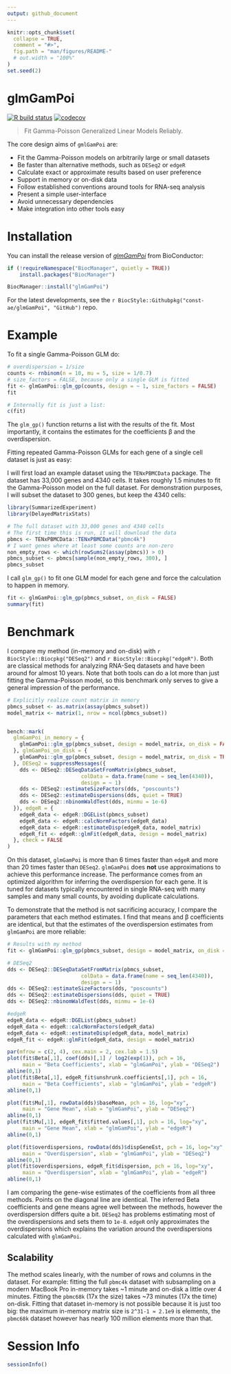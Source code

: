 ```yaml
---
output: github_document
---
```


<!-- README.md is generated from README.Rmd. Please edit that file -->

```r
knitr::opts_chunk$set(
  collapse = TRUE,
  comment = "#>",
  fig.path = "man/figures/README-"
  # out.width = "100%"
)
set.seed(2)
```
# glmGamPoi

<!-- badges: start -->
[![R build status](https://github.com/const-ae/glmGamPoi/workflows/R-CMD-check/badge.svg)](https://github.com/const-ae/glmGamPoi/actions)
[![codecov](https://codecov.io/gh/const-ae/glmGamPoi/branch/master/graph/badge.svg)](https://codecov.io/gh/const-ae/glmGamPoi)
<!-- badges: end -->


> Fit Gamma-Poisson Generalized Linear Models Reliably.

The core design aims of `gmlGamPoi` are:

* Fit the Gamma-Poisson models on arbitrarily large or small datasets
* Be faster than alternative methods, such as `DESeq2` or `edgeR`
* Calculate exact or approximate results based on user preference
* Support in memory or on-disk data
* Follow established conventions around tools for RNA-seq analysis
* Present a simple user-interface
* Avoid unnecessary dependencies
* Make integration into other tools easy


# Installation

You can install the release version of *[glmGamPoi](https://bioconductor.org/packages/glmGamPoi)* from BioConductor:

``` r
if (!requireNamespace("BiocManager", quietly = TRUE))
    install.packages("BiocManager")

BiocManager::install("glmGamPoi")
```

For the latest developments, see the `r BiocStyle::Githubpkg("const-ae/glmGamPoi", "GitHub")` repo.


# Example

To fit a single Gamma-Poisson GLM do:

```r
# overdispersion = 1/size
counts <- rnbinom(n = 10, mu = 5, size = 1/0.7)
# size_factors = FALSE, because only a single GLM is fitted
fit <- glmGamPoi::glm_gp(counts, design = ~ 1, size_factors = FALSE)
fit

# Internally fit is just a list:
c(fit)
```

The `glm_gp()` function returns a list with the results of the fit. Most importantly, it contains the estimates for the coefficients β and the overdispersion.

Fitting repeated Gamma-Poisson GLMs for each gene of a single cell dataset is just as easy:

I will first load an example dataset using the `TENxPBMCData` package. The dataset has 33,000 genes and 4340 cells. It takes roughly 1.5 minutes to fit the Gamma-Poisson model on the full dataset. For demonstration purposes, I will subset the dataset to 300 genes, but keep the 4340 cells:
```r
library(SummarizedExperiment)
library(DelayedMatrixStats)
```

```r
# The full dataset with 33,000 genes and 4340 cells
# The first time this is run, it will download the data
pbmcs <- TENxPBMCData::TENxPBMCData("pbmc4k")
# I want genes where at least some counts are non-zero
non_empty_rows <- which(rowSums2(assay(pbmcs)) > 0)
pbmcs_subset <- pbmcs[sample(non_empty_rows, 300), ]
pbmcs_subset
```

I call `glm_gp()` to fit one GLM model for each gene and force the calculation to happen in memory.

```r
fit <- glmGamPoi::glm_gp(pbmcs_subset, on_disk = FALSE)
summary(fit)
```



# Benchmark

I compare my method (in-memory and on-disk) with `r BiocStyle::Biocpkg("DESeq2")` and `r BiocStyle::Biocpkg("edgeR")`. Both are classical methods for analyzing RNA-Seq datasets and have been around for almost 10 years. Note that both tools can do a lot more than just fitting the Gamma-Poisson model, so this benchmark only serves to give a general impression of the performance.

```r
# Explicitly realize count matrix in memory
pbmcs_subset <- as.matrix(assay(pbmcs_subset))
model_matrix <- matrix(1, nrow = ncol(pbmcs_subset))


bench::mark(
  glmGamPoi_in_memory = {
    glmGamPoi::glm_gp(pbmcs_subset, design = model_matrix, on_disk = FALSE)
  }, glmGamPoi_on_disk = {
    glmGamPoi::glm_gp(pbmcs_subset, design = model_matrix, on_disk = TRUE)
  }, DESeq2 = suppressMessages({
    dds <- DESeq2::DESeqDataSetFromMatrix(pbmcs_subset,
                        colData = data.frame(name = seq_len(4340)),
                        design = ~ 1)
    dds <- DESeq2::estimateSizeFactors(dds, "poscounts")
    dds <- DESeq2::estimateDispersions(dds, quiet = TRUE)
    dds <- DESeq2::nbinomWaldTest(dds, minmu = 1e-6)
  }), edgeR = {
    edgeR_data <- edgeR::DGEList(pbmcs_subset)
    edgeR_data <- edgeR::calcNormFactors(edgeR_data)
    edgeR_data <- edgeR::estimateDisp(edgeR_data, model_matrix)
    edgeR_fit <- edgeR::glmFit(edgeR_data, design = model_matrix)
  }, check = FALSE
)
```

On this dataset, `glmGamPoi` is more than 6 times faster than `edgeR` and more than 20 times faster than `DESeq2`. `glmGamPoi` does **not** use approximations to achieve this performance increase. The performance comes from an optimized algorithm for inferring the overdispersion for each gene. It is tuned for datasets typically encountered in single RNA-seq with many samples and many small counts, by avoiding duplicate calculations.

To demonstrate that the method is not sacrificing accuracy, I compare the parameters that each method estimates. I find that means and β coefficients are identical, but that the estimates of the overdispersion estimates from `glmGamPoi` are more reliable:

```r
# Results with my method
fit <- glmGamPoi::glm_gp(pbmcs_subset, design = model_matrix, on_disk = FALSE)

# DESeq2
dds <- DESeq2::DESeqDataSetFromMatrix(pbmcs_subset, 
                        colData = data.frame(name = seq_len(4340)),
                        design = ~ 1)
dds <- DESeq2::estimateSizeFactors(dds, "poscounts")
dds <- DESeq2::estimateDispersions(dds, quiet = TRUE)
dds <- DESeq2::nbinomWaldTest(dds, minmu = 1e-6)

#edgeR
edgeR_data <- edgeR::DGEList(pbmcs_subset)
edgeR_data <- edgeR::calcNormFactors(edgeR_data)
edgeR_data <- edgeR::estimateDisp(edgeR_data, model_matrix)
edgeR_fit <- edgeR::glmFit(edgeR_data, design = model_matrix)
```


```r
par(mfrow = c(2, 4), cex.main = 2, cex.lab = 1.5)
plot(fit$Beta[,1], coef(dds)[,1] / log2(exp(1)), pch = 16, 
     main = "Beta Coefficients", xlab = "glmGamPoi", ylab = "DESeq2")
abline(0,1)
plot(fit$Beta[,1], edgeR_fit$unshrunk.coefficients[,1], pch = 16,
     main = "Beta Coefficients", xlab = "glmGamPoi", ylab = "edgeR")
abline(0,1)

plot(fit$Mu[,1], rowData(dds)$baseMean, pch = 16, log="xy",
     main = "Gene Mean", xlab = "glmGamPoi", ylab = "DESeq2")
abline(0,1)
plot(fit$Mu[,1], edgeR_fit$fitted.values[,1], pch = 16, log="xy",
     main = "Gene Mean", xlab = "glmGamPoi", ylab = "edgeR")
abline(0,1)

plot(fit$overdispersions, rowData(dds)$dispGeneEst, pch = 16, log="xy",
     main = "Overdispersion", xlab = "glmGamPoi", ylab = "DESeq2")
abline(0,1)
plot(fit$overdispersions, edgeR_fit$dispersion, pch = 16, log="xy",
     main = "Overdispersion", xlab = "glmGamPoi", ylab = "edgeR")
abline(0,1)

```

I am comparing the gene-wise estimates of the coefficients from all three methods. Points on the diagonal line are identical. The inferred Beta coefficients and gene means agree well between the methods, however the overdispersion differs quite a bit. `DESeq2` has problems estimating most of the overdispersions and sets them to `1e-8`. `edgeR` only approximates the overdispersions which explains the variation around the overdispersions calculated with `glmGamPoi`. 


## Scalability

The method scales linearly, with the number of rows and columns in the dataset. For example: fitting the full `pbmc4k` dataset with subsampling on a modern MacBook Pro in-memory takes ~1 minute and on-disk a little over 4 minutes. Fitting the `pbmc68k` (17x the size) takes ~73 minutes (17x the time) on-disk. Fitting that dataset in-memory is not possible because it is just too big: the maximum in-memory matrix size is `2^31-1 ≈ 2.1e9` is elements, the `pbmc68k` dataset however has nearly 100 million elements more than that.


# Session Info

```r
sessionInfo()
```



